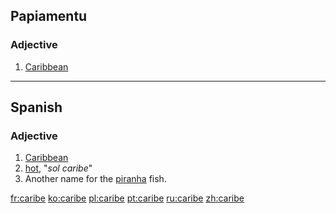 ==Papiamentu==

===Adjective===
{{head|pap|adjective}}

# [[Caribbean]]

----

==Spanish==

===Adjective===
{{es-adj|f=caribe}}

# [[Caribbean]]
# [[hot]], "''sol caribe''" {{gloss|"hot sun"}}
# Another name for the [[piranha]] fish.

[[fr:caribe]]
[[ko:caribe]]
[[pl:caribe]]
[[pt:caribe]]
[[ru:caribe]]
[[zh:caribe]]